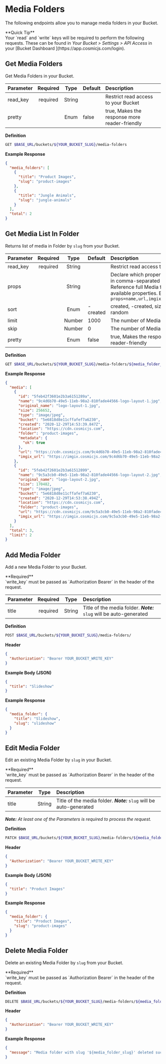 
# Media Folders

The following endpoints allow you to manage media folders in your Bucket.

<Callout emoji="✅">
  **Quick Tip**
  <br />
  Your `read` and `write` keys will be required to perform the following
  requests. These can be found in <i>Your Bucket > Settings > API Access</i> in
  your [Bucket Dashboard ](https://app.cosmicjs.com/login).
</Callout>

## Get Media Folders

Get Media Folders in your Bucket.

| Parameter | Required |  Type  | Default | Description                                   |
| :-------- | :------: | :----: | :------ | :-------------------------------------------- |
| read_key  | required | String |         | Restrict read access to your Bucket           |
| pretty    |          |  Enum  | false   | true, Makes the response more reader-friendly |

**Definition**

```bash
GET $BASE_URL/buckets/${YOUR_BUCKET_SLUG}/media-folders
```

**Example Response**

```json
{
  "media_folders": [
    {
      "title": "Product Images",
      "slug": "product-images"
    },
    {
      "title": "Jungle Animals",
      "slug": "jungle-animals"
    }
  ],
  "total": 2
}
```

## Get Media List In Folder

Returns list of media in Folder by `slug` from your Bucket.

| Parameter | Required |  Type  | Default  | Description                                                                                                                                                    |
| :-------- | :------: | :----: | :------- | :------------------------------------------------------------------------------------------------------------------------------------------------------------- |
| read_key  | required | String |          | Restrict read access to your Bucket                                                                                                                            |
| props     |          | String |          | Declare which properties to return in comma-separated string. Reference full Media for all available properties. Example: `?props=name,url,imgix_url,metadata` |
| sort      |          |  Enum  | -created | created, -created, size, -size, random                                                                                                                         |
| limit     |          | Number | 1000     | The number of Media to return                                                                                                                                  |
| skip      |          | Number | 0        | The number of Media to skip                                                                                                                                    |
| pretty    |          |  Enum  | false    | true, Makes the response more reader-friendly                                                                                                                  |

**Definition**

```bash
GET $BASE_URL/buckets/${YOUR_BUCKET_SLUG}/media-folders/${media_folder_slug}/media
```

**Example Response**

```json
{
  "media": [
    {
      "id": "5feb42f3601e2b3a6151289a",
      "name": "9c4d6b70-49e5-11eb-98a2-810fade44566-logo-layout-1.jpg",
      "original_name": "logo-layout-1.jpg",
      "size": 256652,
      "type": "image/jpeg",
      "bucket": "5e6818d8e11cffafef7a6230",
      "created": "2020-12-29T14:53:39.847Z",
      "location": "https://cdn.cosmicjs.com",
      "folder": "product-images",
      "metadata": {
        "ok": true
      },
      "url": "https://cdn.cosmicjs.com/9c4d6b70-49e5-11eb-98a2-810fade44566-logo-layout-1.jpg",
      "imgix_url": "https://imgix.cosmicjs.com/9c4d6b70-49e5-11eb-98a2-810fade44566-logo-layout-1.jpg"
    },
    {
      "id": "5feb42f2601e2b3a61512899",
      "name": "9c5a3cb0-49e5-11eb-98a2-810fade44566-logo-layout-2.jpg",
      "original_name": "logo-layout-2.jpg",
      "size": 170482,
      "type": "image/jpeg",
      "bucket": "5e6818d8e11cffafef7a6230",
      "created": "2020-12-29T14:53:38.494Z",
      "location": "https://cdn.cosmicjs.com",
      "folder": "product-images",
      "url": "https://cdn.cosmicjs.com/9c5a3cb0-49e5-11eb-98a2-810fade44566-logo-layout-2.jpg",
      "imgix_url": "https://imgix.cosmicjs.com/9c5a3cb0-49e5-11eb-98a2-810fade44566-logo-layout-2.jpg"
    }
  ],
  "total": 3,
  "limit": 2
}
```

## Add Media Folder

Add a new Media Folder to your Bucket.

<Callout emoji="⚠">
  **Required**
  <br />
  `write_key` must be passed as `Authorization Bearer` in the header of the
  request.
</Callout>

| Parameter | Required |  Type  | Description                                                          |
| :-------- | :------: | :----: | :------------------------------------------------------------------- |
| title     | required | String | Title of the media folder. _**Note:**_ `slug` will be auto-generated |

**Definition**

```bash
POST $BASE_URL/buckets/${YOUR_BUCKET_SLUG}/media-folders/
```

**Header**

```json
{
  "Authorization": "Bearer YOUR_BUCKET_WRITE_KEY"
}
```

**Example Body (JSON)**

```json
{
  "title": "Slideshow"
}
```

**Example Response**

```json
{
  "media_folder": {
    "title": "Slideshow",
    "slug": "slideshow"
  }
}
```

## Edit Media Folder

Edit an existing Media Folder by `slug` in your Bucket.

<Callout emoji="⚠">
  **Required**
  <br />
  `write_key` must be passed as `Authorization Bearer` in the header of the
  request.
</Callout>

| Parameter |  Type  | Description                                                          |
| :-------- | :----: | :------------------------------------------------------------------- |
| title     | String | Title of the media folder. _**Note:**_ `slug` will be auto-generated |

_**Note:** At least one of the Parameters is required to process the request._

**Definition**

```bash
PATCH $BASE_URL/buckets/${YOUR_BUCKET_SLUG}/media-folders/${media_folder_slug}
```

**Header**

```json
{
  "Authorization": "Bearer YOUR_BUCKET_WRITE_KEY"
}
```

**Example Body (JSON)**

```json
{
  "title": "Product Images"
}
```

**Example Response**

```json
{
  "media_folder": {
    "title": "Product Images",
    "slug": "product-images"
  }
}
```

## Delete Media Folder

Delete an existing Media Folder by `slug` from your Bucket.

<Callout emoji="⚠">
  **Required**
  <br />
  `write_key` must be passed as `Authorization Bearer` in the header of the
  request.
</Callout>

**Definition**

```bash
DELETE $BASE_URL/buckets/${YOUR_BUCKET_SLUG}/media-folders/${media_folder_slug}
```

**Header**

```json
{
  "Authorization": "Bearer YOUR_BUCKET_WRITE_KEY"
}
```

**Example Response**

```json
{
  "message": "Media folder with slug '${media_folder_slug}' deleted successfully from bucket."
}
```
